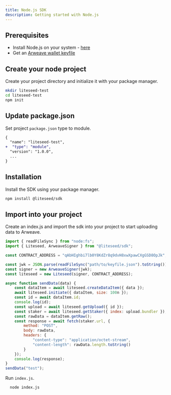 ```yaml
---
title: Node.js SDK
description: Getting started with Node.js
---
```


## Prerequisites
- Install Node.js on your system - [here](https://nodejs.org/en)
- Get an [Arweave wallet keyfile](https://cookbook.arweave.dev/getting-started/welcome.html)

## Create your node project
Create your project directory and initialize it with your package manager.
```sh
mkdir liteseed-test
cd liteseed-test
npm init
```

## Update package.json

Set project `package.json` type to module.

```diff title="package.json"
{
  "name": "liteseed-test",
+  "type": "module",
  "version": "1.0.0",
  ...
}

```
## Installation

Install the SDK using your package manager.

```sh
npm install @liteseed/sdk
```

## Import into your project

Create an index.js and import the sdk into your project to start uploading data to Arweave.

```js title="index.js"
import { readFileSync } from "node:fs";
import { Liteseed, ArweaveSigner } from "@liteseed/sdk";

const CONTRACT_ADDRESS = "qAbHIghbi7lb0Y8KdZr8q9dvH8xwXpawCXgGSD8OpJk";

const jwk = JSON.parse(readFileSync("path/to/keyfile.json").toString());
const signer = new ArweaveSigner(jwk);
const liteseed = new Liteseed(signer, CONTRACT_ADDRESS);

async function sendData(data) {
    const dataItem = await liteseed.createDataItem({ data });
    await liteseed.initiate({ dataItem, size: 100n });
    const id = await dataItem.id;
    console.log(id);
    const upload = await liteseed.getUpload({ id });
    const staker = await liteseed.getStaker({ index: upload.bundler });
    const rawData = dataItem.getRaw();
    const response = await fetch(staker.url, {
        method: "POST",
        body: rawData,
        headers: {
            "content-type": "application/octet-stream",
            "content-length": rawData.length.toString()
        }
    });
    console.log(response);
}
sendData("test");
```

Run `index.js`.
```sh
  node index.js
```